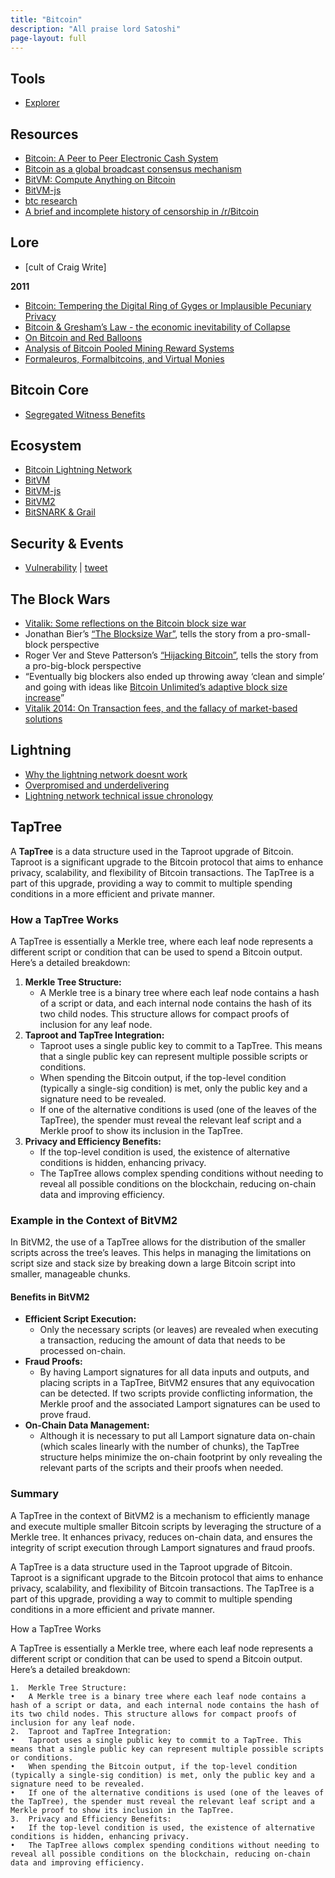 ```yaml
---
title: "Bitcoin"
description: "All praise lord Satoshi"
page-layout: full
---
```


## Tools

- [Explorer](https://mempool.space/)

## Resources

- [Bitcoin: A Peer to Peer Electronic Cash System](https://bitcoin.org/bitcoin.pdf)
- [Bitcoin as a global broadcast consensus mechanism](https://web.archive.org/web/20160208053809/https://www.reddit.com/r/Bitcoin/comments/438hx0/a_trip_to_the_moon_requires_a_rocket_with/)
- [BitVM: Compute Anything on Bitcoin](https://bitvm.org/bitvm.pdf)
- [BitVM-js](https://github.com/BitVM/bitvm-js)
- [btc research](https://cdecker.github.io/btcresearch/)
- [A brief and incomplete history of censorship in /r/Bitcoin](https://medium.com/@johnblocke/a-brief-and-incomplete-history-of-censorship-in-r-bitcoin-c85a290fe43)

## Lore

- [cult of Craig Write]

**2011** 

- [Bitcoin: Tempering the Digital Ring of Gyges or Implausible Pecuniary Privacy](https://papers.ssrn.com/sol3/papers.cfm?abstract_id=1937769)
- [Bitcoin & Gresham's Law - the economic inevitability of Collapse](https://iang.org/papers/BitcoinBreachesGreshamsLaw.pdf)
- [On Bitcoin and Red Balloons](https://arxiv.org/pdf/1111.2626v1.pdf)
- [Analysis of Bitcoin Pooled Mining Reward Systems](https://arxiv.org/pdf/1112.4980v1.pdf)
- [Formaleuros, Formalbitcoins, and Virtual Monies](https://arxiv.org/pdf/1008.0616.pdf)

## Bitcoin Core

- [Segregated Witness Benefits](https://bitcoincore.org/en/2016/01/26/segwit-benefits/#efficiency-gains-when-not-verifying-signatures)

## Ecosystem

- [Bitcoin Lightning Network](https://lightning.network/lightning-network-paper.pdf)
- [BitVM](https://bitvm.org/bitvm.pdf)
- [BitVM-js](https://github.com/BitVM/bitvm-js)
- [BitVM2](https://bitvm.org/bitvm2)
- [BitSNARK & Grail](https://assets-global.website-files.com/661e3b1622f7c56970b07a4c/662a7a89ce097389c876db57_BitSNARK__Grail.pdf)

## Security & Events

- [Vulnerability](https://invdos.net/paper/CVE-2018-17145.pdf) | [tweet](https://twitter.com/pcaversaccio/status/1627631035017052163?s=20)

## The Block Wars

- [Vitalik: Some reflections on the Bitcoin block size war](https://vitalik.eth.limo/general/2024/05/31/blocksize.html)
- Jonathan Bier's ["The Blocksize War"](https://www.amazon.com/Blocksize-War-controls-Bitcoins-protocol/dp/B08YQMC2WM), tells the story from a pro-small-block perspective
- Roger Ver and Steve Patterson's ["Hijacking Bitcoin"](https://www.hijackingbitcoin.com/), tells the story from a pro-big-block perspective
- "Eventually big blockers also ended up throwing away 'clean and simple' and going with ideas like [Bitcoin Unlimited's adaptive block size increase](https://www.reddit.com/r/btc/comments/15ax3jy/chip202301_adaptive_blocksize_limit_algorithm_for/?_)"
- [Vitalik 2014: On Transaction fees, and the fallacy of market-based solutions](https://blog.ethereum.org/2014/02/01/on-transaction-fees-and-the-fallacy-of-market-based-solutions)

## Lightning

- [Why the lightning network doesnt work](https://unboundedcapital.com/blog/why-lightning-doesnt-work)
- [Overpromised and underdelivering](https://www.linkedin.com/pulse/lightning-network-overpromised-underdelivering-stefano-virgilli-dp5tf/)
- [Lightning network technical issue chronology](https://github.com/davidshares/Lightning-Network)

## TapTree

A **TapTree** is a data structure used in the Taproot upgrade of Bitcoin. Taproot is a significant upgrade to the Bitcoin protocol that aims to enhance privacy, scalability, and flexibility of Bitcoin transactions. The TapTree is a part of this upgrade, providing a way to commit to multiple spending conditions in a more efficient and private manner.

### How a TapTree Works

A TapTree is essentially a Merkle tree, where each leaf node represents a different script or condition that can be used to spend a Bitcoin output. Here’s a detailed breakdown:

1. **Merkle Tree Structure:**
   - A Merkle tree is a binary tree where each leaf node contains a hash of a script or data, and each internal node contains the hash of its two child nodes. This structure allows for compact proofs of inclusion for any leaf node.

2. **Taproot and TapTree Integration:**
   - Taproot uses a single public key to commit to a TapTree. This means that a single public key can represent multiple possible scripts or conditions.
   - When spending the Bitcoin output, if the top-level condition (typically a single-sig condition) is met, only the public key and a signature need to be revealed.
   - If one of the alternative conditions is used (one of the leaves of the TapTree), the spender must reveal the relevant leaf script and a Merkle proof to show its inclusion in the TapTree.

3. **Privacy and Efficiency Benefits:**
   - If the top-level condition is used, the existence of alternative conditions is hidden, enhancing privacy.
   - The TapTree allows complex spending conditions without needing to reveal all possible conditions on the blockchain, reducing on-chain data and improving efficiency.

### Example in the Context of BitVM2

In BitVM2, the use of a TapTree allows for the distribution of the smaller scripts across the tree's leaves. This helps in managing the limitations on script size and stack size by breaking down a large Bitcoin script into smaller, manageable chunks.

#### Benefits in BitVM2

- **Efficient Script Execution:**
  - Only the necessary scripts (or leaves) are revealed when executing a transaction, reducing the amount of data that needs to be processed on-chain.

- **Fraud Proofs:**
  - By having Lamport signatures for all data inputs and outputs, and placing scripts in a TapTree, BitVM2 ensures that any equivocation can be detected. If two scripts provide conflicting information, the Merkle proof and the associated Lamport signatures can be used to prove fraud.

- **On-Chain Data Management:**
  - Although it is necessary to put all Lamport signature data on-chain (which scales linearly with the number of chunks), the TapTree structure helps minimize the on-chain footprint by only revealing the relevant parts of the scripts and their proofs when needed.

### Summary

A TapTree in the context of BitVM2 is a mechanism to efficiently manage and execute multiple smaller Bitcoin scripts by leveraging the structure of a Merkle tree. It enhances privacy, reduces on-chain data, and ensures the integrity of script execution through Lamport signatures and fraud proofs.



A TapTree is a data structure used in the Taproot upgrade of Bitcoin. Taproot is a significant upgrade to the Bitcoin protocol that aims to enhance privacy, scalability, and flexibility of Bitcoin transactions. The TapTree is a part of this upgrade, providing a way to commit to multiple spending conditions in a more efficient and private manner.

How a TapTree Works

A TapTree is essentially a Merkle tree, where each leaf node represents a different script or condition that can be used to spend a Bitcoin output. Here’s a detailed breakdown:

	1.	Merkle Tree Structure:
	•	A Merkle tree is a binary tree where each leaf node contains a hash of a script or data, and each internal node contains the hash of its two child nodes. This structure allows for compact proofs of inclusion for any leaf node.
	2.	Taproot and TapTree Integration:
	•	Taproot uses a single public key to commit to a TapTree. This means that a single public key can represent multiple possible scripts or conditions.
	•	When spending the Bitcoin output, if the top-level condition (typically a single-sig condition) is met, only the public key and a signature need to be revealed.
	•	If one of the alternative conditions is used (one of the leaves of the TapTree), the spender must reveal the relevant leaf script and a Merkle proof to show its inclusion in the TapTree.
	3.	Privacy and Efficiency Benefits:
	•	If the top-level condition is used, the existence of alternative conditions is hidden, enhancing privacy.
	•	The TapTree allows complex spending conditions without needing to reveal all possible conditions on the blockchain, reducing on-chain data and improving efficiency.

